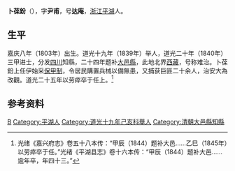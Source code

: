 '''卜葆鈖'''（{{bd|1803年||1845年||Bu}}），字'''尹甫'''，号'''达庵'''，[[浙江|浙江]][[平湖市|平湖]]人。

== 生平 ==
嘉庆八年（1803年）出生。道光十九年（1839年）举人，道光二十年（1840年）三甲进士，分发[[四川|四川]]知縣，二十四年题补[[大邑縣|大邑縣]]，此地北界[[西藏|西藏]]，号称难治。卜葆鈖上任伊始采[[保甲制|保甲制]]，令居民購置兵械以備無患，又捕获巨匪二十余人，治安大為改觀。道光二十五年以劳瘁卒于任上。<ref>光绪《嘉兴府志》卷五十八本传：“甲辰（1844）题补大邑……乙巳（1845年）以劳瘁卒于任。”光绪《平湖县志》卷十六本传：“甲辰（1844）题补大邑……逾年卒，年四十三。”</ref>

== 参考资料 ==
{{reflist}}

{{道光二十年庚子科殿試金榜}}

{{Authority control}}

{{DEFAULTSORT:Bu卜}}
[[Category:卜姓|B]]
[[Category:平湖人|Category:平湖人]]
[[Category:道光十九年己亥科舉人|Category:道光十九年己亥科舉人]]
[[Category:清朝大邑縣知縣|Category:清朝大邑縣知縣]]


{{清朝人物小作品}}